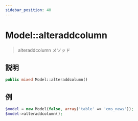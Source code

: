 ```yaml
---
sidebar_position: 40
---
```


# Model::alteraddcolumn

> alteraddcolumn メソッド

## 説明

```php
public mixed Model::alteraddcolumn()
```

## 例

```php title="Controller"
$model = new Model(false, array('table' => 'cms_news'));
$model->alteraddcolumn();
```

